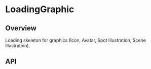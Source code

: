 
<Meta of={LoadingGraphicStories} />

# LoadingGraphic

<ResourceLinks
  sourceCode="https://github.com/cultureamp/kaizen-design-system/tree/main/packages/components/src/Loading/LoadingGraphic"
  figma="https://www.figma.com/file/eZKEE5kXbEMY3lx84oz8iN/%F0%9F%92%9C-UI-Kit%3A-Heart?type=design&node-id=50670%3A115292&mode=design&t=bSqb3WpQ04594DsC-1"
  designGuidelines="https://cultureamp.atlassian.net/wiki/spaces/DesignSystem/pages/3082060062/Loading+Skeleton"
  className="!mb-8"
/>


<Installation
  installCommand="yarn add @kaizen/components"
  importStatement='import { LoadingGraphic } from "@kaizen/components"'
/>

## Overview

Loading skeleton for graphics
(<LinkTo pageId="components-icons">Icon</LinkTo>,
<LinkTo pageId="components-avatar">Avatar</LinkTo>,
<LinkTo pageId="components-illustrations-spot">Spot Illustration</LinkTo>,
Scene Illustration).

<Canvas of={LoadingGraphicStories.Playground} />
<Controls of={LoadingGraphicStories.Playground} />

## API

<DocsStory of={LoadingGraphicStories.Animated} />

<DocsStory of={LoadingGraphicStories.Reversed} />

<DocsStory of={LoadingGraphicStories.Size} />
